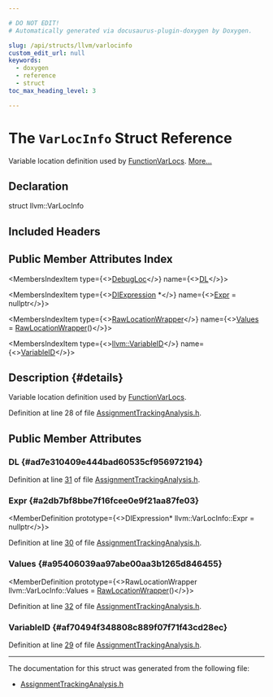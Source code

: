 ```yaml
---

# DO NOT EDIT!
# Automatically generated via docusaurus-plugin-doxygen by Doxygen.

slug: /api/structs/llvm/varlocinfo
custom_edit_url: null
keywords:
  - doxygen
  - reference
  - struct
toc_max_heading_level: 3

---
```





# The `VarLocInfo` Struct Reference

<DoxygenPage pluginConfig={pluginConfig}>

Variable location definition used by <a href="/docs/api/classes/llvm/functionvarlocs">FunctionVarLocs</a>. <a href="#details">More...</a>

## Declaration

<CodeBlock>struct llvm::VarLocInfo</CodeBlock>

## Included Headers

<IncludesList>
<IncludesListItem
  filePath="llvm/CodeGen/AssignmentTrackingAnalysis.h"
  permalink="/docs/api/files/include/include/llvm/include/llvm/codegen/assignmenttrackinganalysis-h"
  isLocal="true" />
</IncludesList>

## Public Member Attributes Index

<MembersIndex>

<MembersIndexItem
  type={<><a href="/docs/api/classes/llvm/debugloc">DebugLoc</a></>}
  name={<><a href="#ad7e310409e444bad60535cf956972194">DL</a></>}>
</MembersIndexItem>

<MembersIndexItem
  type={<><a href="/docs/api/classes/llvm/diexpression">DIExpression</a> &#42;</>}
  name={<><a href="#a2db7bf8bbe7f16fcee0e9f21aa87fe03">Expr</a> = nullptr</>}>
</MembersIndexItem>

<MembersIndexItem
  type={<><a href="/docs/api/classes/llvm/rawlocationwrapper">RawLocationWrapper</a></>}
  name={<><a href="#a95406039aa97abe00aa3b1265d846455">Values</a> = <a href="/docs/api/classes/llvm/rawlocationwrapper">RawLocationWrapper</a>()</>}>
</MembersIndexItem>

<MembersIndexItem
  type={<><a href="/docs/api/namespaces/llvm/#a8c9d5a3046b96979a032c218e858cd15">llvm::VariableID</a></>}
  name={<><a href="#af70494f348808c889f07f71f43cd28ec">VariableID</a></>}>
</MembersIndexItem>

</MembersIndex>

## Description {#details}

Variable location definition used by <a href="/docs/api/classes/llvm/functionvarlocs">FunctionVarLocs</a>.

Definition at line 28 of file <a href="/docs/api/files/include/include/llvm/include/llvm/codegen/assignmenttrackinganalysis-h">AssignmentTrackingAnalysis.h</a>.

<SectionDefinition>

## Public Member Attributes

### DL {#ad7e310409e444bad60535cf956972194}

<MemberDefinition
  prototype="DebugLoc llvm::VarLocInfo::DL">

Definition at line <a href="/docs/api/files/include/include/llvm/include/llvm/codegen/assignmenttrackinganalysis-h/#l00031">31</a> of file <a href="/docs/api/files/include/include/llvm/include/llvm/codegen/assignmenttrackinganalysis-h">AssignmentTrackingAnalysis.h</a>.
</MemberDefinition>

### Expr {#a2db7bf8bbe7f16fcee0e9f21aa87fe03}

<MemberDefinition
  prototype={<>DIExpression&#42; llvm::VarLocInfo::Expr = nullptr</>}>

Definition at line <a href="/docs/api/files/include/include/llvm/include/llvm/codegen/assignmenttrackinganalysis-h/#l00030">30</a> of file <a href="/docs/api/files/include/include/llvm/include/llvm/codegen/assignmenttrackinganalysis-h">AssignmentTrackingAnalysis.h</a>.
</MemberDefinition>

### Values {#a95406039aa97abe00aa3b1265d846455}

<MemberDefinition
  prototype={<>RawLocationWrapper llvm::VarLocInfo::Values = <a href="/docs/api/classes/llvm/rawlocationwrapper">RawLocationWrapper</a>()</>}>

Definition at line <a href="/docs/api/files/include/include/llvm/include/llvm/codegen/assignmenttrackinganalysis-h/#l00032">32</a> of file <a href="/docs/api/files/include/include/llvm/include/llvm/codegen/assignmenttrackinganalysis-h">AssignmentTrackingAnalysis.h</a>.
</MemberDefinition>

### VariableID {#af70494f348808c889f07f71f43cd28ec}

<MemberDefinition
  prototype="llvm::VariableID llvm::VarLocInfo::VariableID">

Definition at line <a href="/docs/api/files/include/include/llvm/include/llvm/codegen/assignmenttrackinganalysis-h/#l00029">29</a> of file <a href="/docs/api/files/include/include/llvm/include/llvm/codegen/assignmenttrackinganalysis-h">AssignmentTrackingAnalysis.h</a>.
</MemberDefinition>

</SectionDefinition>

<hr/>

The documentation for this struct was generated from the following file:

<ul>
<li><a href="/docs/api/files/include/include/llvm/include/llvm/codegen/assignmenttrackinganalysis-h">AssignmentTrackingAnalysis.h</a></li>
</ul>

</DoxygenPage>
